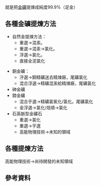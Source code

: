 {{Unreferenced|time=2020-12-11T06:40:15+00:00}}就是把[[金礦|金礦]]提煉成純度99.9%（足金）
==各種金礦提煉方法==
*自然金提煉方法：
**重選→混汞。
**重選→混汞→氯化。
**浮選→氯化。
**直接全泥氯化

*銅金礦：
**泘選→銅精礦送去精煉廠，尾礦氯化
**混合浮選→精礦混汞給精煉廠，尾礦氯化
*砷金礦
*鍗金礦
**混合乎選→精礦氯氧化/氯化。尾礦氯化
**金浮選→氯化/焙燒→氯化
*石英脈型金礦石
**重選→氯化
**重選→乎選
**高能物理技術→未知的領域

==各種提煉方法==
高能物理技術→尚待開發的未知領域

==參考資料==